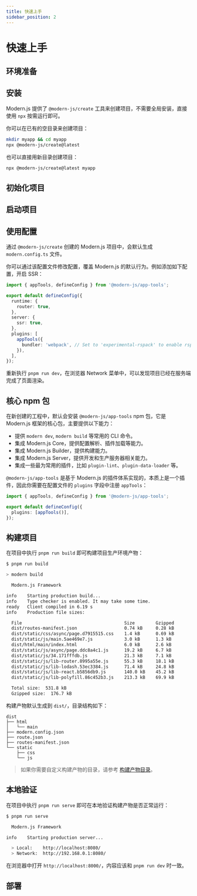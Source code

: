```yaml
---
title: 快速上手
sidebar_position: 2
---
```


# 快速上手

## 环境准备


<Prerequisites />

## 安装

Modern.js 提供了 `@modern-js/create` 工具来创建项目，不需要全局安装，直接使用 `npx` 按需运行即可。

你可以在已有的空目录来创建项目：

```bash
mkdir myapp && cd myapp
npx @modern-js/create@latest
```

也可以直接用新目录创建项目：

```bash
npx @modern-js/create@latest myapp
```

## 初始化项目


<InitApp />

## 启动项目


<DebugApp />

## 使用配置

通过 `@modern-js/create` 创建的 Modern.js 项目中，会默认生成 `modern.config.ts` 文件。

你可以通过该配置文件修改配置，覆盖 Modern.js 的默认行为。例如添加如下配置，开启 SSR：

```ts title="modern.config.ts"
import { appTools, defineConfig } from '@modern-js/app-tools';

export default defineConfig({
  runtime: {
    router: true,
  },
  server: {
    ssr: true,
  },
  plugins: [
    appTools({
      bundler: 'webpack', // Set to 'experimental-rspack' to enable rspack ⚡️🦀
    }),
  ],
});
```

重新执行 `pnpm run dev`，在浏览器 Network 菜单中，可以发现项目已经在服务端完成了页面渲染。

## 核心 npm 包

在新创建的工程中，默认会安装 `@modern-js/app-tools` npm 包，它是 Modern.js 框架的核心包，主要提供以下能力：

- 提供 `modern dev`, `modern build` 等常用的 CLI 命令。
- 集成 Modern.js Core，提供配置解析、插件加载等能力。
- 集成 Modern.js Builder，提供构建能力。
- 集成 Modern.js Server，提供开发和生产服务器相关能力。
- 集成一些最为常用的插件，比如 `plugin-lint`、`plugin-data-loader` 等。

`@modern-js/app-tools` 是基于 Modern.js 的插件体系实现的，本质上是一个插件，因此你需要在配置文件的 `plugins` 字段中注册 `appTools`：

```ts title="modern.config.ts"
import { appTools, defineConfig } from '@modern-js/app-tools';

export default defineConfig({
  plugins: [appTools()],
});
```

## 构建项目

在项目中执行 `pnpm run build` 即可构建项目生产环境产物：

```bash
$ pnpm run build

> modern build

  Modern.js Framework

info    Starting production build...
info    Type checker is enabled. It may take some time.
ready   Client compiled in 6.19 s
info    Production file sizes:

  File                                       Size        Gzipped
  dist/routes-manifest.json                  0.74 kB     0.28 kB
  dist/static/css/async/page.d7915515.css    1.4 kB      0.69 kB
  dist/static/js/main.5ae469e7.js            3.0 kB      1.3 kB
  dist/html/main/index.html                  6.0 kB      2.6 kB
  dist/static/js/async/page.ddc8a4c1.js      19.2 kB     6.7 kB
  dist/static/js/34.171fffdb.js              21.3 kB     7.1 kB
  dist/static/js/lib-router.8995a55e.js      55.3 kB     18.1 kB
  dist/static/js/lib-lodash.53ec3384.js      71.4 kB     24.8 kB
  dist/static/js/lib-react.b5856db9.js       140.0 kB    45.2 kB
  dist/static/js/lib-polyfill.86c452b3.js    213.3 kB    69.9 kB

  Total size:  531.8 kB
  Gzipped size:  176.7 kB
```

构建产物默认生成到 `dist/`，目录结构如下：

```
dist
├── html
│   └── main
├── modern.config.json
├── route.json
├── routes-manifest.json
└── static
    ├── css
    └── js
```

> 如果你需要自定义构建产物的目录，请参考 [构建产物目录](/guides/basic-features/output-files)。

## 本地验证

在项目中执行 `pnpm run serve` 即可在本地验证构建产物是否正常运行：

```bash
$ pnpm run serve

  Modern.js Framework

info    Starting production server...

  > Local:    http://localhost:8080/
  > Network:  http://192.168.0.1:8080/
```

在浏览器中打开 `http://localhost:8000/`，内容应该和 `pnpm run dev` 时一致。

## 部署


<Deploy />
